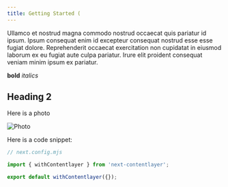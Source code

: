 ```yaml
---
title: Getting Started (
---
```


Ullamco et nostrud magna commodo nostrud occaecat quis pariatur id ipsum. Ipsum
consequat enim id excepteur consequat nostrud esse esse fugiat dolore.
Reprehenderit occaecat exercitation non cupidatat in eiusmod laborum ex eu
fugiat aute culpa pariatur. Irure elit proident consequat veniam minim ipsum ex
pariatur.

**bold**
_italics_

## Heading 2

Here is a photo

![Photo](/screenshot.png)

Here is a code snippet:

```js
// next.config.mjs

import { withContentlayer } from 'next-contentlayer';

export default withContentlayer({});
```
